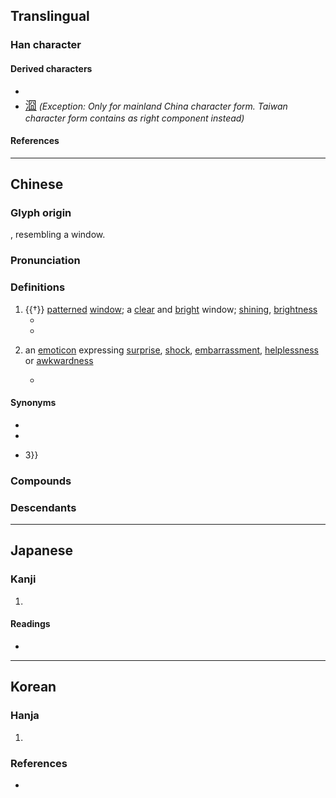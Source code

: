 {{also|冏}}
{{character info/new}}
==Translingual==

===Han character===
{{Han char|rn=31|rad=囗|as=04|sn=7|four=60227|canj=WCB|ids=⿴囗⿱八冂(G),⿴四冂(HTJK)}}

====Derived characters====
* {{l|mul|[[𦀝]], [[朙]], [[𡮀]], [[莔]], [[𥭮]], [[𡜸]], [[𢚊]], [[𥁰]], [[𧖸]], [[𣖇]]}}
* <font size=4, lang=zh-Hans>[[㴄#Translingual|㴄]]</font> ''(Exception: Only for mainland China character form. Taiwan character form contains <small>{{l|mul|⿴[[囗]]⿱[[儿]][[口]]}}</small> as right component instead)''

====References====
{{Han ref|kx=0217.100|dkj=04707|dj=0444.130|hdz=10715.120|uh=56E7}}

----

==Chinese==
{{was fwotd|zh|2013|March|2}}
{{zh-forms|alt=冏,臦,臩}}

===Glyph origin===
{{Han etyl}}
{{liushu|p}}, resembling a window.

===Pronunciation===
{{zh-pron
|m=jiǒng
|c=gwing2
|mn=kéng
|w=2jion
|ma=Pronun 囧 mandarin.ogg
|ca=Pronounciation 囧 Yue-gwing2.oga
|mc=y
|oc=y
|cat=n,a
}}

===Definitions===
{{zh-hanzi}}

# {{†}} [[patterned]] [[window]]; a [[clear]] and [[bright]] window; [[shining]], [[brightness]]
#* {{zh-x|'''囧{jiǒng}'''，窗牖 麗廔{lóu} 闓明，象形。|'''Jiong''' — An open and light window. Pictographic.|ref=Shuowen|CL}}
#* {{zh-x|'''囧{jiǒng} 囧{jiǒng}''' 秋 月 明，憑 軒 詠 ^堯 ^老。|The moonlight at an autumn night was '''brightly clean'''; I leaned on the railing, chanting poems and savouring the logics of the ancient sages (lit. of {{w|Emperor Yao|Yao}} and {{w|Laozi}}).|ref=Jiang Yan, "Miscellaneous Poems — ''Imitation of Zhang Chuo's 'Miscellaneous Writing'''", from the anthology of ''{{w|Wen Xuan}}''}}
# {{lb|zh|neologism|slang|jocular}} an [[emoticon]] expressing [[surprise]], [[shock]], [[embarrassment]], [[helplessness]] or [[awkwardness]]
#* {{zh-x|而 那些 生活 在 光環 中 的 明星 和 名人 們，曾經 也 有 過 類似 的 經歷，他們 難忘 的 往事 中 也 不乏 趣聞 和 '''囧{jiǒng}''' 事……^李 ^想 在 高三 時 選擇 放棄 高考，卻 成功 創業，身價 上 億。|The celebrities and notabilities now living under spotlights used to have similar experiences; there was no lack of amusing anecdotes and '''embarrassing''' moments in their unforgettable pasts ... Li Xiang dropped out of school during the third year of high school, choosing not to take the University Entrance Examination. Instead, he successfully started an enterprise, now worth hundreds of millions.|ref=Xinhua, 《[http://big5.xinhuanet.com/gate/big5/news.xinhuanet.com/overseas/2011-06/07/c_121501794.htm 眾名人爆料高考囧事]》 ("''Celebrities reveal their embarrassing moments before/at the {{w|National Higher Education Entrance Examination|University Entrance Examination}}''")}}

====Synonyms====
* {{zh-l|Orz}}
* {{zh-l|囧rz}}
* {{zh-l|囧rz{{=}}3}}

===Compounds===
{{zh-der|囧囧|囧態}}

===Descendants===
{{CJKV|囧|きょう|j2=けい|경|quýnh}}

----

==Japanese==

===Kanji===
{{ja-kanji|grade=|rs=囗04}}

# {{defn|ja|sort=囗04}}

====Readings====
* {{ja-readings|on=[[けい]] (kei), [[きょう]] (kyō)|kun=[[あきらか]] (akiraka)}}

----

==Korean==

===Hanja===
{{ko-hanja|빛나다|빛날|경}}

# {{alt form|ko|冏||{{hanja form of|경|to [[shine]]; to be [[bright]]}}}}

===References===
* {{R:hanjadoc|1674}}

{{categorize|ko|Hanja variant forms|sort=경}}